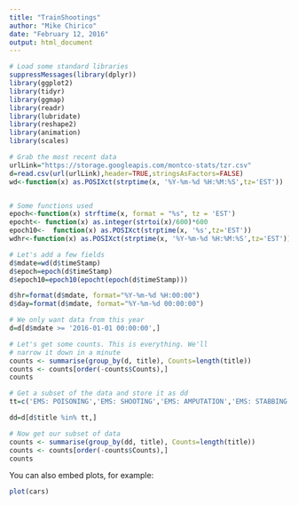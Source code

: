 ```yaml
---
title: "TrainShootings"
author: "Mike Chirico"
date: "February 12, 2016"
output: html_document
---
```




```r
# Load some standard libraries
suppressMessages(library(dplyr))
library(ggplot2)
library(tidyr)
library(ggmap)
library(readr)
library(lubridate)
library(reshape2)
library(animation)
library(scales)

# Grab the most recent data
urlLink="https://storage.googleapis.com/montco-stats/tzr.csv"
d=read.csv(url(urlLink),header=TRUE,stringsAsFactors=FALSE)
wd<-function(x) as.POSIXct(strptime(x, '%Y-%m-%d %H:%M:%S',tz='EST'))


# Some functions used
epoch<-function(x) strftime(x, format = "%s", tz = 'EST')
epocht<- function(x) as.integer(strtoi(x)/600)*600
epoch10<-  function(x) as.POSIXct(strptime(x, '%s',tz='EST'))
wdhr<-function(x) as.POSIXct(strptime(x, '%Y-%m-%d %H:%M:%S',tz='EST'))

# Let's add a few fields
d$mdate=wd(d$timeStamp)
d$epoch=epoch(d$timeStamp)
d$epoch10=epoch10(epocht(epoch(d$timeStamp)))

d$hr=format(d$mdate, format="%Y-%m-%d %H:00:00")
d$day=format(d$mdate, format="%Y-%m-%d 00:00:00")

# We only want data from this year
d=d[d$mdate >= '2016-01-01 00:00:00',]

# Let's get some counts. This is everything. We'll
# narrow it down in a minute
counts <- summarise(group_by(d, title), Counts=length(title))
counts <- counts[order(-counts$Counts),]
counts

# Get a subset of the data and store it as dd
tt=c('EMS: POISONING','EMS: SHOOTING','EMS: AMPUTATION','EMS: STABBING','EMS: TRAIN CRASH','Fire: TRAIN CRASH')

dd=d[d$title %in% tt,]

# Now get our subset of data
counts <- summarise(group_by(dd, title), Counts=length(title))
counts <- counts[order(-counts$Counts),]
counts
```

You can also embed plots, for example:

```r
plot(cars)
```

